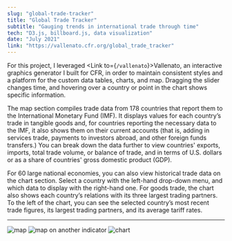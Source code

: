 ```yaml
---
slug: "global-trade-tracker"
title: "Global Trade Tracker"
subtitle: "Gauging trends in international trade through time"
tech: "D3.js, billboard.js, data visualization"
date: "July 2021"
link: "https://vallenato.cfr.org/global_trade_tracker"
---
```


For this project, I leveraged <Link to={`/vallenato`}>Vallenato</Link>, an interactive graphics generator I built for CFR, in order to maintain consistent styles and a platform for the custom data tables, charts, and map. Dragging the slider changes time, and hovering over a country or point in the chart shows specific information.

The map section compiles trade data from 178 countries that report them to the International Monetary Fund (IMF). It displays values for each country’s trade in tangible goods and, for countries reporting the necessary data to the IMF, it also shows them on their current accounts (that is, adding in services trade, payments to investors abroad, and other foreign funds transfers.) You can break down the data further to view countries' exports, imports, total trade volume, or balance of trade, and in terms of U.S. dollars or as a share of countries' gross domestic product (GDP).

For 60 large national economies, you can also view historical trade data on the chart section. Select a country with the left-hand drop-down menu, and which data to display with the right-hand one. For goods trade, the chart also shows each country’s relations with its three largest trading partners. To the left of the chart, you can see the selected country’s most recent trade figures, its largest trading partners, and its average tariff rates.

---
![map](./gtt-map1.png)
![map on another indicator](./gtt-map2.png)
![chart](./gtt-chart.png)
